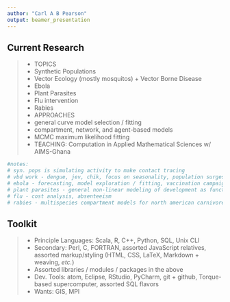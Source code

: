 ```yaml
---
author: "Carl A B Pearson"
output: beamer_presentation
---
```

## Current Research

> * TOPICS
    - Synthetic Populations
    - Vector Ecology (mostly mosquitos) + Vector Borne Disease
    - Ebola
    - Plant Parasites
    - Flu intervention
    - Rabies
> * APPROACHES
    - general curve model selection / fitting
    - compartment, network, and agent-based models
    - MCMC maximum likelihood fitting
> * TEACHING: Computation in Applied Mathematical Sciences w/ AIMS-Ghana
```r
#notes:
# syn. pops is simulating activity to make contact tracing
# vbd work - dengue, jev, chik, focus on seasonality, population surges, vector preference
# ebola - forecasting, model exploration / fitting, vaccination campaign
# plant parasites - general non-linear modeling of development as function of environmental conditions
# flu - cost analysis, absenteeism
# rabies - multispecies compartment models for north american carnivores
```

## Toolkit

> * Principle Languages: Scala, R, C++, Python, SQL, Unix CLI 
> * Secondary: Perl, C, FORTRAN, assorted JavaScript relatives, assorted markup/styling (HTML, CSS, LaTeX, Markdown + weaving, *etc.*)
> * Assorted libraries / modules / packages in the above
> * Dev. Tools: atom, Eclipse, RStudio, PyCharm, git + github, Torque-based supercomputer, assorted SQL flavors
> * Wants: GIS, MPI